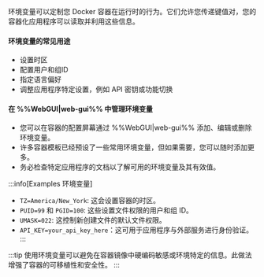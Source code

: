 环境变量可以定制您 Docker 容器在运行时的行为。它们允许您传递键值对，您的容器化应用程序可以读取并利用这些信息。

<h4>环境变量的常见用途</h4>

- 设置时区
- 配置用户和组ID
- 指定语言偏好
- 调整应用程序特定设置，例如 API 密钥或功能切换

<h4>在 %%WebGUI|web-gui%% 中管理环境变量</h4>

- 您可以在容器的配置屏幕通过 %%WebGUI|web-gui%% 添加、编辑或删除环境变量。
- 许多容器模板已经预设了一些常用环境变量，但如果需要，您可以随时添加更多。
- 务必检查特定应用程序的文档以了解可用的环境变量及其有效值。

:::info[Examples 环境变量]

- `TZ=America/New_York`: 这会设置容器的时区。
- `PUID=99` 和 `PGID=100`: 这些设置文件权限的用户和组 ID。
- `UMASK=022`: 这控制新创建文件的默认文件权限。
- `API_KEY=your_api_key_here`：这可用于应用程序与外部服务进行身份验证。
  :::

:::tip
使用环境变量可以避免在容器镜像中硬编码敏感或环境特定的信息。此做法增强了容器的可移植性和安全性。
:::
